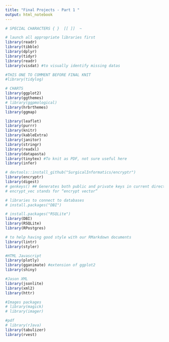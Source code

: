 ```yaml
---
title: "Final Projects - Part 1 "
output: html_notebook
---
```


```r
# SPECIAL CHARACTERS { }  [[ ]]  ~

```

```r

# launch all appropriate libraries first
library(readr)
library(tibble)
library(dplyr)
library(tidyr)
library(readr)
library(visdat) #to visually identify missing datas

#THIS ONE TO COMMENT BEFORE FINAL KNIT
#library(tidylog)

# CHARTS
library(ggplot2)
library(ggthemes)
# library(ggpmological)
library(hrbrthemes)
library(ggmap)

library(leaflet)
library(purrr)
library(knitr)
library(kableExtra)
library(janitor)
library(stringr)
library(readxl)
library(datapasta)
library(tinytex) #To knit as PDF, not sure useful here 
library(infer)

# devtools::install_github("SurgicalInformatics/encryptr")
library(encryptr)
library(digest)
# genkeys() ## Generates both public and private keys in current directory
# encrypt_vec stands for “encrypt vector”

# libraries to connect to databases
# install.packages("DBI")

# install.packages("RSQLite")
library(DBI)
library(RSQLite)
library(RPostgres)

# to help having good style with our RMarkdown documents
library(lintr)
library(styler)

#HTML Javascript
library(plotly)
library(gganimate) #extension of ggplot2 
library(shiny)

#Jason XML 
library(jsonlite)
library(xml2)
library(httr)

#Images packages
# library(magick)
# library(imager)

#pdf
# library(rJava)
library(tabulizer)
library(rvest)
```
